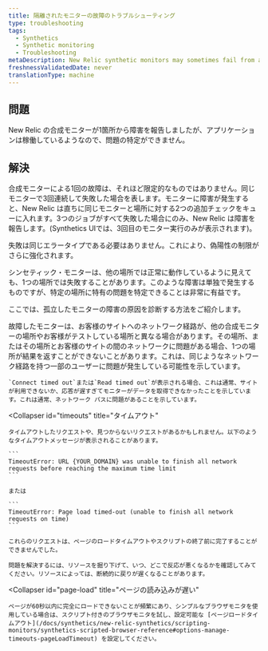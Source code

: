 ```yaml
---
title: 隔離されたモニターの故障のトラブルシューティング
type: troubleshooting
tags:
  - Synthetics
  - Synthetic monitoring
  - Troubleshooting
metaDescription: New Relic synthetic monitors may sometimes fail from a single location. Identify issues specific to a particular location to help troubleshoot.
freshnessValidatedDate: never
translationType: machine
---
```


## 問題

New Relic の合成モニターが1箇所から障害を報告しましたが、アプリケーションは稼働しているようなので、問題の特定ができません。

## 解決

合成モニターによる1回の故障は、それほど限定的なものではありません。同じモニターで3回連続して失敗した場合を表します。モニターに障害が発生すると、New Relic は直ちに同じモニターと場所に対する2つの追加チェックをキューに入れます。3つのジョブがすべて失敗した場合にのみ、New Relic は障害を報告します。(Synthetics UIでは、3回目のモニター実行のみが表示されます)。

失敗は同じエラータイプである必要はありません。これにより、偽陽性の制限がさらに強化されます。

シンセティック・モニターは、他の場所では正常に動作しているように見えても、1つの場所では失敗することがあります。このような障害は単独で発生するものですが、特定の場所に特有の問題を特定できることは非常に有益です。

ここでは、孤立したモニターの障害の原因を診断する方法をご紹介します。

<CollapserGroup>
  <Collapser
    id="network-path"
    title="ネットワークパス"
  >
    故障したモニターは、お客様のサイトへのネットワーク経路が、他の合成モニターの場所やお客様がテストしている場所と異なる場合があります。その場所、またはその場所とお客様のサイトの間のネットワークに問題がある場合、1つの場所が結果を返すことができないことがあります。これは、同じようなネットワーク経路を持つ一部のユーザーに問題が発生している可能性を示しています。

    `Connect timed out`または`Read timed out`が表示される場合、これは通常、サイトが利用できないか、応答が遅すぎてモニターがデータを取得できなかったことを示しています。これは通常、ネットワーク パスに問題があることを示しています。
  </Collapser>

  <Collapser
    id="timeouts"
    title="タイムアウト"
  >
    タイムアウトしたリクエストや、見つからないリクエストがあるかもしれません。以下のようなタイムアウトメッセージが表示されることがあります。

    ```
    TimeoutError: URL {YOUR_DOMAIN} was unable to finish all network requests before reaching the maximum time limit
    ```

    または

    ```
    TimeoutError: Page load timed-out (unable to finish all network requests on time)
    ```

    これらのリクエストは、ページのロードタイムアウトやスクリプトの終了前に完了することができませんでした。

    問題を解決するには、リソースを掘り下げて、いつ、どこで反応が悪くなるかを確認してみてください。リソースによっては、断続的に戻りが遅くなることがあります。
  </Collapser>

  <Collapser
    id="page-load"
    title="ページの読み込みが遅い"
  >
    ページが60秒以内に完全にロードできないことが頻繁にあり、シンプルなブラウザモニタを使用している場合は、スクリプト付きのブラウザモニタを試し、設定可能な [ページロードタイムアウト](/docs/synthetics/new-relic-synthetics/scripting-monitors/synthetics-scripted-browser-reference#options-manage-timeouts-pageLoadTimeout) を設定してください。
  </Collapser>
</CollapserGroup>